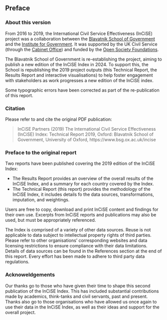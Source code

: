 
## Preface {.unnumbered}

### About this version

From 2016 to 2019, the International Civil Service Effectiveness (InCiSE)
project was a collaboration between
the [Blavatnik School of Government](https://www.bsg.ox.ac.uk) and
the [Institute for Government](http://instituteforgovernment.org.uk). It was
supported by the UK Civil Service (through 
the [Cabinet Office](https://www.gov.uk/cabinetoffice))
and funded by the [Open Society Foundations](https://www.opensocietyfoundations.org).

The Blavatnik School of Government is re-establishing the project, aiming to
publish a new edition of the InCiSE Index in 2024. To support this, the School
is republishing the 2019 project outputs (this Technical Report, the Results
Report and interactive visualisations) to help foster engagement with
stakeholders as work progresses a new edition of the InCiSE index.

Some typographic errors have been corrected as part of the re-publication of
this report.

### Citation

Please refer to and cite the original PDF publication:

> InCiSE Partners (2019) The International Civil Service Effectiveness (InCiSE)
> Index: Technical Report 2019, Oxford: Blavatnik School of Government,
> University of Oxford, https://www.bsg.ox.ac.uk/incise

### Preface to the original report

Two reports have been published covering the 2019 edition of the InCiSE Index:

* The Results Report provides an overview of the overall results of the InCiSE
  Index, and a summary for each country covered by the Index.
* The Technical Report (this report) provides the methodology of the InCiSE
  Index, it includes details fo the data sources, transformations, imputation,
  and weightings.

Users are free to copy, download and print InCiSE content and findings for
their own use. Excerpts from InCiSE reports and publications may also be used,
but must be appropriately referenced.

The Index is comprised of a variety of other data sources. Reuse is not
applicable to data subject to intellectual property rights of third parties.
Please refer to other organisations’ corresponding websites and data licensing
restrictions to ensure compliance with their data limitations. Details of data
sources can be found in the References section at the end of this report.
Every effort has been made to adhere to third party data regulations.

### Acknoweldgements {.unnumbered}

Our thanks go to those who have given their time to shape this second
publication of the InCiSE Index. This has included substantial contributions
made by academics, think-tanks and civil servants, past and present. Thanks
also go to those organisations who have allowed us once again to use their data
in the InCiSE Index, as well as their ideas and support for the overall project.
